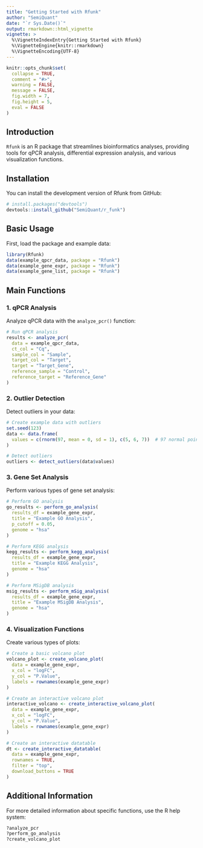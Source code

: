 ```yaml
---
title: "Getting Started with Rfunk"
author: "SemiQuant"
date: "`r Sys.Date()`"
output: rmarkdown::html_vignette
vignette: >
  %\VignetteIndexEntry{Getting Started with Rfunk}
  %\VignetteEngine{knitr::rmarkdown}
  %\VignetteEncoding{UTF-8}
---
```


```r
knitr::opts_chunk$set(
  collapse = TRUE,
  comment = "#>",
  warning = FALSE,
  message = FALSE,
  fig.width = 7,
  fig.height = 5,
  eval = FALSE
)
```

## Introduction

`Rfunk` is an R package that streamlines bioinformatics analyses, providing tools for qPCR analysis, differential expression analysis, and various visualization functions.

## Installation

You can install the development version of Rfunk from GitHub:

```r
# install.packages("devtools")
devtools::install_github("SemiQuant/r_funk")
```

## Basic Usage

First, load the package and example data:

```r
library(Rfunk)
data(example_qpcr_data, package = "Rfunk")
data(example_gene_expr, package = "Rfunk")
data(example_gene_list, package = "Rfunk")
```

## Main Functions

### 1. qPCR Analysis

Analyze qPCR data with the `analyze_pcr()` function:

```r
# Run qPCR analysis
results <- analyze_pcr(
  data = example_qpcr_data,
  ct_col = "Cq",
  sample_col = "Sample",
  target_col = "Target",
  target = "Target_Gene",
  reference_sample = "Control",
  reference_target = "Reference_Gene"
)
```

### 2. Outlier Detection

Detect outliers in your data:

```r
# Create example data with outliers
set.seed(123)
data <- data.frame(
  values = c(rnorm(97, mean = 0, sd = 1), c(5, 6, 7))  # 97 normal points and 3 outliers
)

# Detect outliers
outliers <- detect_outliers(data$values)
```

### 3. Gene Set Analysis

Perform various types of gene set analysis:

```r
# Perform GO analysis
go_results <- perform_go_analysis(
  results_df = example_gene_expr,
  title = "Example GO Analysis",
  p_cutoff = 0.05,
  genome = "hsa"
)

# Perform KEGG analysis
kegg_results <- perform_kegg_analysis(
  results_df = example_gene_expr,
  title = "Example KEGG Analysis",
  genome = "hsa"
)

# Perform MSigDB analysis
msig_results <- perform_mSig_analysis(
  results_df = example_gene_expr,
  title = "Example MSigDB Analysis",
  genome = "hsa"
)
```

### 4. Visualization Functions

Create various types of plots:

```r
# Create a basic volcano plot
volcano_plot <- create_volcano_plot(
  data = example_gene_expr,
  x_col = "logFC",
  y_col = "P.Value",
  labels = rownames(example_gene_expr)
)

# Create an interactive volcano plot
interactive_volcano <- create_interactive_volcano_plot(
  data = example_gene_expr,
  x_col = "logFC",
  y_col = "P.Value",
  labels = rownames(example_gene_expr)
)

# Create an interactive datatable
dt <- create_interactive_datatable(
  data = example_gene_expr,
  rownames = TRUE,
  filter = "top",
  download_buttons = TRUE
)
```

## Additional Information

For more detailed information about specific functions, use the R help system:

```r
?analyze_pcr
?perform_go_analysis
?create_volcano_plot
``` 